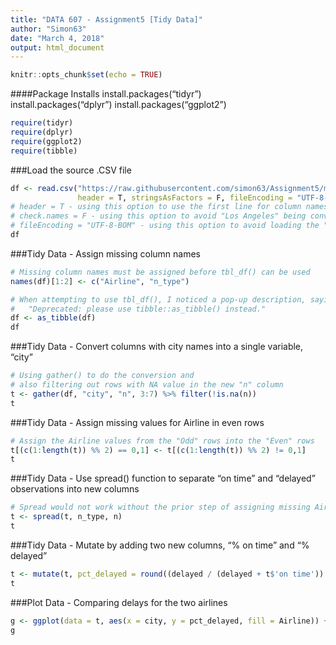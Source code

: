 ```yaml
---
title: "DATA 607 - Assignment5 [Tidy Data]"
author: "Simon63"
date: "March 4, 2018"
output: html_document
---
```


```r
knitr::opts_chunk$set(echo = TRUE)
```

####Package Installs
install.packages("tidyr")  
install.packages("dplyr")
install.packages("ggplot2")

```r
require(tidyr)
require(dplyr)
require(ggplot2)
require(tibble)
```

###Load the source .CSV file
```r
df <- read.csv("https://raw.githubusercontent.com/simon63/Assignment5/master/flights-wk5.csv",
               header = T, stringsAsFactors = F, fileEncoding = "UTF-8-BOM", check.names = F)
# header = T - using this option to use the first line for column names
# check.names = F - using this option to avoid "Los Angeles" being converted to "Los.Angeles"
# fileEncoding = "UTF-8-BOM" - using this option to avoid loading the "\ufeff" encoding character
df
```


###Tidy Data - Assign missing column names
```r
# Missing column names must be assigned before tbl_df() can be used
names(df)[1:2] <- c("Airline", "n_type")

# When attempting to use tbl_df(), I noticed a pop-up description, saying:
#   "Deprecated: please use tibble::as_tibble() instead."
df <- as_tibble(df)
df
```

###Tidy Data - Convert columns with city names into a single variable, "city"
```r
# Using gather() to do the conversion and 
# also filtering out rows with NA value in the new "n" column
t <- gather(df, "city", "n", 3:7) %>% filter(!is.na(n))
t
```

###Tidy Data - Assign missing values for Airline in even rows
```r
# Assign the Airline values from the "Odd" rows into the "Even" rows
t[(c(1:length(t)) %% 2) == 0,1] <- t[(c(1:length(t)) %% 2) != 0,1]
t
```

###Tidy Data - Use spread() function to separate "on time" and "delayed" observations into new columns
```r
# Spread would not work without the prior step of assigning missing Airline values
t <- spread(t, n_type, n)
t
```


###Tidy Data - Mutate by adding two new columns, "% on time" and "% delayed"
```r
t <- mutate(t, pct_delayed = round((delayed / (delayed + t$'on time')) * 100, 2), pct_on_time = 100 - pct_delayed)
t
```

###Plot Data - Comparing delays for the two airlines
```r
g <- ggplot(data = t, aes(x = city, y = pct_delayed, fill = Airline)) + geom_col(position = "dodge") + labs(x = "City", y ="% Delayed")
g
```
